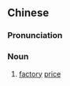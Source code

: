 {{also|厂价}}
==Chinese==
{{zh-forms|s=厂价}}

===Pronunciation===
{{zh-pron
|m=chǎngjià
|cat=n
}}

===Noun===
{{zh-noun}}

# [[factory]] [[price]]